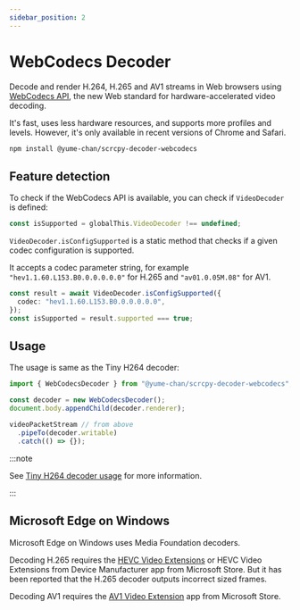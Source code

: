 ```yaml
---
sidebar_position: 2
---
```


# WebCodecs Decoder

Decode and render H.264, H.265 and AV1 streams in Web browsers using [WebCodecs API](https://developer.mozilla.org/en-US/docs/Web/API/WebCodecs_API), the new Web standard for hardware-accelerated video decoding.

It's fast, uses less hardware resources, and supports more profiles and levels. However, it's only available in recent versions of Chrome and Safari.

```sh npm2yarn
npm install @yume-chan/scrcpy-decoder-webcodecs
```

## Feature detection

To check if the WebCodecs API is available, you can check if `VideoDecoder` is defined:

```ts transpile
const isSupported = globalThis.VideoDecoder !== undefined;
```

`VideoDecoder.isConfigSupported` is a static method that checks if a given codec configuration is supported.

It accepts a codec parameter string, for example `"hev1.1.60.L153.B0.0.0.0.0.0"` for H.265 and `"av01.0.05M.08"` for AV1.

```ts transpile
const result = await VideoDecoder.isConfigSupported({
  codec: "hev1.1.60.L153.B0.0.0.0.0.0",
});
const isSupported = result.supported === true;
```

## Usage

The usage is same as the Tiny H264 decoder:

```ts transpile
import { WebCodecsDecoder } from "@yume-chan/scrcpy-decoder-webcodecs";

const decoder = new WebCodecsDecoder();
document.body.appendChild(decoder.renderer);

videoPacketStream // from above
  .pipeTo(decoder.writable)
  .catch(() => {});
```

:::note

See [Tiny H264 decoder usage](./tiny-h264.mdx#usage) for more information.

:::

## Microsoft Edge on Windows

Microsoft Edge on Windows uses Media Foundation decoders.

Decoding H.265 requires the [HEVC Video Extensions](https://www.microsoft.com/store/productId/9NMZLZ57R3T7) or HEVC Video Extensions from Device Manufacturer app from Microsoft Store. But it has been reported that the H.265 decoder outputs incorrect sized frames.

Decoding AV1 requires the [AV1 Video Extension](https://www.microsoft.com/store/productId/9MVZQVXJBQ9V) app from Microsoft Store.
